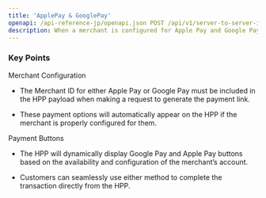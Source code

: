 ```yaml
---
title: 'ApplePay & GooglePay'
openapi: /api-reference-jp/openapi.json POST /api/v1/server-to-server-interface/hpp/generate/link
description: When a merchant is configured for Apple Pay and Google Pay, the Hosted Payment Page (HPP) will display buttons for Google Pay and Apple Pay, allowing customers to complete payments through these methods 
---
```


### Key Points

<Info>
  Merchant Configuration

  * The Merchant ID for either Apple Pay or Google Pay must be included in the HPP payload when making a request to generate the payment link.

  * These payment options will automatically appear on the HPP if the merchant is properly configured for them.

  Payment Buttons

  * The HPP will dynamically display Google Pay and Apple Pay buttons based on the availability and configuration of the merchant’s account.

  * Customers can seamlessly use either method to complete the transaction directly from the HPP.
</Info>